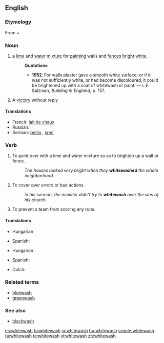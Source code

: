 ==English==

===Etymology===
From {{term|white||lang=en}} + {{term|wash||lang=en}}

===Noun===
{{en-noun|es}}

# a [[lime]] and [[water]] [[mixture]] for [[painting]] walls and [[fence]]s [[bright]] [[white]].
#: '''Quotations'''
#:* '''1952''': For walls plaster gave a smooth white surface; or if it was not sufficiently white, or had become discoloured, it could be brightened up with a coat of whitewash or paint. &mdash; L.F. Salzman, ''Building in England'', p. 157.
# A [[victory]] without reply

====Translations====
* French: [[lait de chaux]]
* Russian: {{t+|ru|белила|n|p|tr=belíla|sc=Cyrl}}
* Serbian: [[belilo]] {{n}}, [[kreč]] {{m}}

===Verb===
{{en-verb|whitewash|es}}

# To paint over with a lime and water mixture so as to brighten up a wall or fence.
#: ''The houses looked very bright when they '''whitewashed''' the whole neighborhood''.
# {{idiom}} To cover over errors or bad actions.
#: ''In his sermon, the minister didn't try to '''whitewash''' over the sins of his church''.
# {{baseball|slang|dated|late|19th century|archaic}} To prevent a team from scoring any runs.

====Translations====
{{trans-top|paint}}
* Hungarian: {{t|hu|meszel}}
{{trans-mid}}
* Spanish: {{t-|es|blanquear}}
{{trans-bottom}}
{{trans-top|cover errors}}
* Hungarian: {{t|hu|tisztára mos}}
{{trans-mid}}
* Spanish: {{t-|es|encubrir}}
{{trans-bottom}}

{{checktrans-top}}
* Dutch: {{t+|nl|witten}}
{{checktrans-mid}}
{{checktrans-bottom}}

===Related terms===
*[[bluewash]]
*[[greenwash]]

===See also===
{{wikipedia}}
* [[blackwash]]

[[es:whitewash]]
[[fa:whitewash]]
[[io:whitewash]]
[[hu:whitewash]]
[[simple:whitewash]]
[[ta:whitewash]]
[[te:whitewash]]
[[vi:whitewash]]
[[zh:whitewash]]